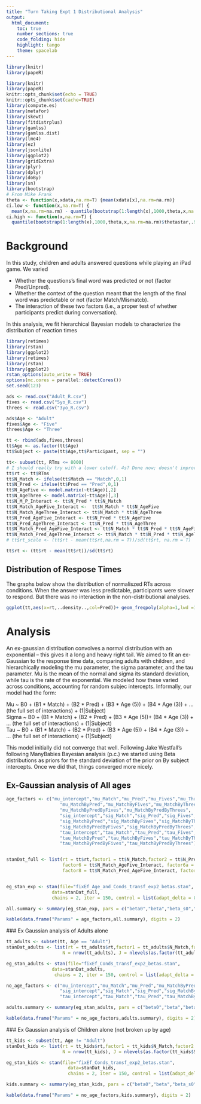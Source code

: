 ```yaml
---
title: "Turn Taking Expt 1 Distributional Analysis"
output: 
  html_document:
    toc: true
    number_sections: true
    code_folding: hide
    highlight: tango
    theme: spacelab
---
```


```r
library(knitr)
library(papeR)

library(knitr)
library(papeR)
knitr::opts_chunk$set(echo = TRUE)
knitr::opts_chunk$set(cache=TRUE)
library(compute.es)
library(metafor)
library(skewt)
library(fitdistrplus)
library(gamlss)
library(gamlss.dist)
library(lme4)
library(ez)
library(jsonlite)
library(ggplot2)
library(gridExtra)
library(plyr)
library(dplyr)
library(doBy)
library(sn)
library(bootstrap)
# From Mike Frank
theta <- function(x,xdata,na.rm=T) {mean(xdata[x],na.rm=na.rm)}
ci.low <- function(x,na.rm=T) {
  mean(x,na.rm=na.rm) - quantile(bootstrap(1:length(x),1000,theta,x,na.rm=na.rm)$thetastar,.025,na.rm=na.rm)}
ci.high <- function(x,na.rm=T) {
  quantile(bootstrap(1:length(x),1000,theta,x,na.rm=na.rm)$thetastar,.975,na.rm=na.rm) - mean(x,na.rm=na.rm)}

```

# Background

In this study, children and adults answered questions while playing an iPad game. We varied  

* Whether the questions's final word was predicted or not (factor Pred/Unpred).
* Whether the context of the question meant that the length of the final word was predictable or not (factor Match/Mismatcb).
* The interaction of these two factors (i.e., a proper test of whether participants predict during conversation). 

In this analysis, we fit hierarchical Bayesian models to characterize the distribution of reaction times

```r
library(retimes)
library(rstan)
library(ggplot2)
library(retimes)
library(rstan)
library(ggplot2)
rstan_options(auto_write = TRUE)
options(mc.cores = parallel::detectCores())
set.seed(123)

ads <- read.csv("Adult_R.csv")
fives <- read.csv("5yo_R.csv")
threes <- read.csv("3yo_R.csv")

ads$Age <- "Adult"
fives$Age <- "Five"
threes$Age <- "Three"

tt <- rbind(ads,fives,threes)
tt$Age <- as.factor(tt$Age)
tt$Subject <- paste(tt$Age,tt$Participant, sep = "")

tt<- subset(tt, RTms <= 8000)
# I should really try with a lower cutoff. 4s? Done now; doesn't improve fit.
tt$rt <- tt$RTms
tt$N_Match <- ifelse(tt$Match == "Match",0,1)
tt$N_Pred <- ifelse(tt$Pred == "Pred",0,1)
tt$N_AgeFive <- model.matrix(~tt$Age)[,2]
tt$N_AgeThree <- model.matrix(~tt$Age)[,3]
tt$N_M_P_Interact <- tt$N_Pred * tt$N_Match
tt$N_Match_AgeFive_Interact <-  tt$N_Match * tt$N_AgeFive
tt$N_Match_AgeThree_Interact <- tt$N_Match * tt$N_AgeThree
tt$N_Pred_AgeFive_Interact <- tt$N_Pred * tt$N_AgeFive
tt$N_Pred_AgeThree_Interact <- tt$N_Pred * tt$N_AgeThree
tt$N_Match_Pred_AgeFive_Interact <- tt$N_Match * tt$N_Pred * tt$N_AgeFive
tt$N_Match_Pred_AgeThree_Interact <- tt$N_Match * tt$N_Pred * tt$N_AgeThree
# tt$rt_scale <- (tt$rt - mean(tt$rt,na.rm = T))/sd(tt$rt, na.rm = T)

tt$rt <- (tt$rt - mean(tt$rt))/sd(tt$rt)

```

## Distribution of Respose Times

The graphs below show the distribution of normaliszed RTs across conditions. When the answer was less predictable, participants were slower to respond. But there was no interaction in the non-distributional analyses.
```r

ggplot(tt,aes(x=rt,..density..,col=Pred))+ geom_freqpoly(alpha=1,lwd =1.5, bins = 50)+xlab("Response Time (ms)")+facet_wrap(Match ~ Age) + xlim(c(-2,4))
```

# Analysis

An ex-gaussian distribution convolves a normal distribution with an exponential -- this gives it a long and heavy right tail. We aimed to fit an ex-Gaussian to the response time data, comparing adults with children, and hierarchically modeling the mu parameter, the sigma parameter, and the tau parameter. Mu is the mean of the normal and sigma its standard deviation, while tau is the rate of the exponential. We modeled how these varied across conditions, accounting for random subjec intercepts. Informally, our model had the form:

Mu ~ B0 + (B1 * Match) + (B2 * Pred) + (B3 * Age (5)) + (B4 * Age (3)) + ... (the full set of interactions) + (1|Subject)   
Sigma ~ B0 + (B1 * Match) + (B2 * Pred) + (B3 * Age (5))+ (B4 * Age (3)) + ... (the full set of interactions) + (1|Subject)  
Tau ~ B0 + (B1 * Match) + (B2 * Pred) + (B3 * Age (5)) + (B4 * Age (3)) + ... (the full set of interactions) + (1|Subject)   

This model initially did not converge that well. Following Jake Westfall's following ManyBabies Bayesian analysis (p.c.) we started using Beta distributions as priors for the standard deviation of the prior on By subject intercepts. Once we did that, things converged more nicely.

## Ex-Gaussian analysis of All ages


```r
age_factors <- c("mu_intercept","mu_Match","mu_Pred","mu_Fives","mu_Threes",
                    "mu_MatchByPred","mu_MatchByFives","mu_MatchByThrees","mu_PredByFives","mu_PredByThrees",
                    "mu_MatchByPredByFives","mu_MatchByPredByThrees",
                    "sig_intercept","sig_Match","sig_Pred","sig_Fives","sig_Threes",
                    "sig_MatchByPred","sig_MatchByFives","sig_MatchByThrees","sig_PredByFives","sig_PredByThrees",
                    "sig_MatchByPredByFives","sig_MatchByPredByThrees",
                    "tau_intercept","tau_Match","tau_Pred","tau_Fives","tau_Threes",
                    "tau_MatchByPred","tau_MatchByFives","tau_MatchByThrees","tau_PredByFives","tau_PredByThrees",
                    "tau_MatchByPredByFives","tau_MatchByPredByThrees")


stanDat_full <- list(rt = tt$rt,factor1 = tt$N_Match,factor2 = tt$N_Pred,factor3 = tt$N_AgeFive,factor4 = tt$N_AgeThree, factor5 = tt$N_M_P_Interact, 
                     factor6 = tt$N_Match_AgeFive_Interact, factor6a = tt$N_Match_AgeThree_Interact, factor7 = tt$N_Pred_AgeFive_Interact, factor7a = tt$N_Pred_AgeThree_Interact, 
                     factor8 = tt$N_Match_Pred_AgeFive_Interact, factor8a = tt$N_Match_Pred_AgeThree_Interact, N = nrow(tt), J = nlevels(as.factor(tt$Subject)), Subj = as.integer(as.factor(tt$Subject)))


eg_stan_exp <- stan(file="fixEf_Age_and_Conds_transf_exp2_betas.stan",
                 data=stanDat_full,
                 chains = 2, iter = 150, control = list(adapt_delta = 0.95))

```

```r
all.summary <- summary(eg_stan_exp, pars = c("beta0","beta","beta_s0","beta_s","beta_t0","beta_t"), probs = c(0.025,0.5,0.975))$summary

kable(data.frame("Params" = age_factors,all.summary), digits = 2)

```

### Ex Gaussian analysis of Adults alone
```r
tt_adults <- subset(tt, Age == "Adult")
stanDat_adults <- list(rt = tt_adults$rt,factor1 = tt_adults$N_Match,factor2 = tt_adults$N_Pred,factor3 = tt_adults$N_M_P_Interact, 
                     N = nrow(tt_adults), J = nlevels(as.factor(tt_adults$Subject)), Subj = as.integer(as.factor(tt_adults$Subject)))

eg_stan_adults <- stan(file="fixEf_Conds_transf_exp2_betas.stan",
                 data=stanDat_adults,
                  chains = 2, iter = 150, control = list(adapt_delta = 0.95))


```

```r
no_age_factors <- c("mu_intercept","mu_Match","mu_Pred","mu_MatchByPred",
                    "sig_intercept","sig_Match","sig_Pred","sig_MatchByPred",
                    "tau_intercept","tau_Match","tau_Pred","tau_MatchByPred")

adults.summary <- summary(eg_stan_adults, pars = c("beta0","beta","beta_s0","beta_s","beta_t0","beta_t"), probs = c(0.025,0.5,0.975))$summary

kable(data.frame("Params" = no_age_factors,adults.summary), digits = 2)

```

### Ex Gaussian analysis of Children alone (not broken up by age)
```r
tt_kids <- subset(tt, Age != "Adult")
stanDat_kids <- list(rt = tt_kids$rt,factor1 = tt_kids$N_Match,factor2 = tt_kids$N_Pred,factor3 = tt_kids$N_M_P_Interact, 
                     N = nrow(tt_kids), J = nlevels(as.factor(tt_kids$Subject)), Subj = as.integer(as.factor(tt_kids$Subject)))

eg_stan_kids <- stan(file="fixEf_Conds_transf_exp2_betas.stan",
                       data=stanDat_kids,
                       chains = 2, iter = 150, control = list(adapt_delta = 0.95))


```

```r
kids.summary <- summary(eg_stan_kids, pars = c("beta0","beta","beta_s0","beta_s","beta_t0","beta_t"), probs = c(0.025,0.5,0.975))$summary

kable(data.frame("Params" = no_age_factors,kids.summary), digits = 2)

```